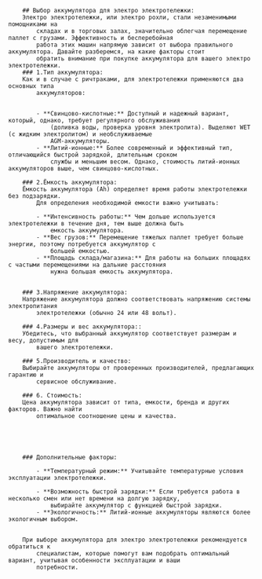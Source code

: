 		## Выбор аккумулятора для электро электротележки:
		Электро электротележки, или электро рохли, стали незаменимыми помощниками на
			складах и в торговых залах, значительно облегчая перемещение паллет с грузами. Эффективность и бесперебойная
			работа этих машин напрямую зависит от выбора правильного аккумулятора. Давайте разберемся, на какие факторы стоит
			обратить внимание при покупке аккумулятора для вашего электро электротележки.
		### 1.Тип аккумулятора:
		Как и в случае с ричтраками, для электротележки применяются два основных типа
			аккумуляторов:


			- **Свинцово-кислотные:** Доступный и надежный вариант, который, однако, требует регулярного обслуживания
				(доливка воды, проверка уровня электролита). Выделяют WET (с жидким электролитом) и необслуживаемые
				AGM-аккумуляторы.
			- **Литий-ионные:** Более современный и эффективный тип, отличающийся быстрой зарядкой, длительным сроком
				службы и меньшим весом. Однако, стоимость литий-ионных аккумуляторов выше, чем свинцово-кислотных.

		### 2.Ёмкость аккумулятора:
		Ёмкость аккумулятора (Ah) определяет время работы электротележки без подзарядки.
			Для определения необходимой емкости важно учитывать:

			- **Интенсивность работы:** Чем дольше используется электротележки в течение дня, тем выше должна быть
				емкость аккумулятора.
			- **Вес грузов:** Перемещение тяжелых паллет требует больше энергии, поэтому потребуется аккумулятор с
				большей емкостью.
			- **Площадь склада/магазина:** Для работы на больших площадях с частыми перемещениями на дальние расстояния
				нужна большая емкость аккумулятора.


		### 3.Напряжение аккумулятора:
		Напряжение аккумулятора должно соответствовать напряжению системы электропитания
			электротележки (обычно 24 или 48 вольт).

		### 4.Размеры и вес аккумулятора::
		Убедитесь, что выбранный аккумулятор соответствует размерам и весу, допустимым для
			вашего электротележки.

		### 5.Производитель и качество:
		Выбирайте аккумуляторы от проверенных производителей, предлагающих гарантию и
			сервисное обслуживание.

		### 6. Стоимость:
		Цена аккумулятора зависит от типа, емкости, бренда и других факторов. Важно найти
			оптимальное соотношение цены и качества.





		### Дополнительные факторы:

			- **Температурный режим:** Учитывайте температурные условия эксплуатации электротележки.

			- **Возможность быстрой зарядки:** Если требуется работа в несколько смен или нет времени на долгую зарядку,
				выбирайте аккумулятор с функцией быстрой зарядки.
			- **Экологичность:** Литий-ионные аккумуляторы являются более экологичным выбором.


		При выборе аккумулятора для электро электротележки рекомендуется обратиться к
			специалистам, которые помогут вам подобрать оптимальный вариант, учитывая особенности эксплуатации и ваши
			потребности.
